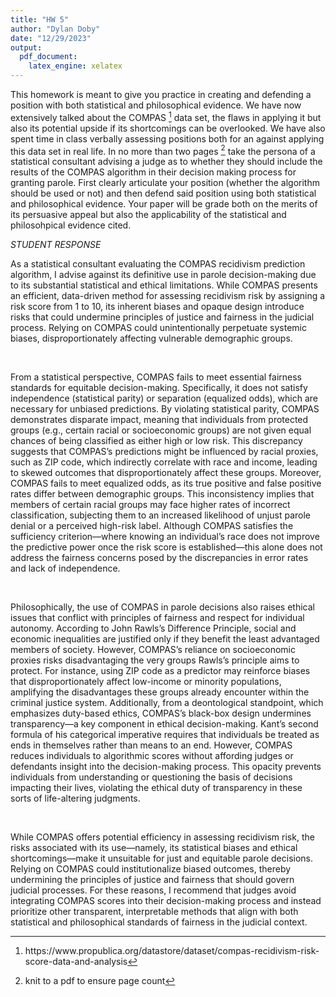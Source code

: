 ```yaml
---
title: "HW 5"
author: "Dylan Doby"
date: "12/29/2023"
output:
  pdf_document:
    latex_engine: xelatex
---
```

\fontsize{12}{18}
\fontseries{d}
\selectfont

This homework is meant to give you practice in creating and defending a position with both statistical and philosophical evidence.  We have now extensively talked about the COMPAS ^[https://www.propublica.org/datastore/dataset/compas-recidivism-risk-score-data-and-analysis] data set, the flaws in applying it but also its potential upside if its shortcomings can be overlooked.  We have also spent time in class verbally assessing positions both for an against applying this data set in real life.  In no more than two pages ^[knit to a pdf to ensure page count] take the persona of a statistical consultant advising a judge as to whether they should include the results of the COMPAS algorithm in their decision making process for granting parole.  First clearly articulate your position (whether the algorithm should be used or not) and then defend said position using both statistical and philosophical evidence.  Your paper will be grade both on the merits of its persuasive appeal but also the applicability of the statistical and philosohpical evidence cited.  


*STUDENT RESPONSE*


As a statistical consultant evaluating the COMPAS recidivism prediction algorithm, I advise against its definitive use in parole decision-making due to its substantial statistical and ethical limitations. While COMPAS presents an efficient, data-driven method for assessing recidivism risk by assigning a risk score from 1 to 10, its inherent biases and opaque design introduce risks that could undermine principles of justice and fairness in the judicial process. Relying on COMPAS could unintentionally perpetuate systemic biases, disproportionately affecting vulnerable demographic groups.

&nbsp;  

From a statistical perspective, COMPAS fails to meet essential fairness standards for equitable decision-making. Specifically, it does not satisfy independence (statistical parity) or separation (equalized odds), which are necessary for unbiased predictions. By violating statistical parity, COMPAS demonstrates disparate impact, meaning that individuals from protected groups (e.g., certain racial or socioeconomic groups) are not given equal chances of being classified as either high or low risk. This discrepancy suggests that COMPAS’s predictions might be influenced by racial proxies, such as ZIP code, which indirectly correlate with race and income, leading to skewed outcomes that disproportionately affect these groups. Moreover, COMPAS fails to meet equalized odds, as its true positive and false positive rates differ between demographic groups. This inconsistency implies that members of certain racial groups may face higher rates of incorrect classification, subjecting them to an increased likelihood of unjust parole denial or a perceived high-risk label. Although COMPAS satisfies the sufficiency criterion—where knowing an individual’s race does not improve the predictive power once the risk score is established—this alone does not address the fairness concerns posed by the discrepancies in error rates and lack of independence.

&nbsp;  

Philosophically, the use of COMPAS in parole decisions also raises ethical issues that conflict with principles of fairness and respect for individual autonomy. According to John Rawls’s Difference Principle, social and economic inequalities are justified only if they benefit the least advantaged members of society. However, COMPAS’s reliance on socioeconomic proxies risks disadvantaging the very groups Rawls’s principle aims to protect. For instance, using ZIP code as a predictor may reinforce biases that disproportionately affect low-income or minority populations, amplifying the disadvantages these groups already encounter within the criminal justice system. Additionally, from a deontological standpoint, which emphasizes duty-based ethics, COMPAS’s black-box design undermines transparency—a key component in ethical decision-making. Kant’s second formula of his categorical imperative requires that individuals be treated as ends in themselves rather than means to an end. However, COMPAS reduces individuals to algorithmic scores without affording judges or defendants insight into the decision-making process. This opacity prevents individuals from understanding or questioning the basis of decisions impacting their lives, violating the ethical duty of transparency in these sorts of life-altering judgments.

&nbsp;  

While COMPAS offers potential efficiency in assessing recidivism risk, the risks associated with its use—namely, its statistical biases and ethical shortcomings—make it unsuitable for just and equitable parole decisions. Relying on COMPAS could institutionalize biased outcomes, thereby undermining the principles of justice and fairness that should govern judicial processes. For these reasons, I recommend that judges avoid integrating COMPAS scores into their decision-making process and instead prioritize other transparent, interpretable methods that align with both statistical and philosophical standards of fairness in the judicial context.
